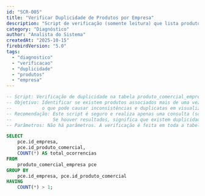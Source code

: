 ```yaml
---
id: "SCR-005"
title: "Verificar Duplicidade de Produtos por Empresa"
description: "Script de verificação (somente leitura) que lista produtos associados mais de uma vez à mesma empresa na tabela 'PRODUTO_COMERCIAL_EMPRESA'. Ajuda a identificar a causa de itens duplicados em telas e grades de consulta de produtos. Este script não altera nenhum dado."
category: "Diagnóstico"
author: "Analista do Sistema"
createdAt: "2025-10-15"
firebirdVersion: "5.0"
tags:
  - "diagnostico"
  - "verificacao"
  - "duplicidade"
  - "produtos"
  - "empresa"
---
```


```sql
-- Script: Verificação de duplicidade na tabela produto_comercial_empresa
-- Objetivo: Identificar se existem produtos associados mais de uma vez a uma mesma empresa,
--           o que pode causar inconsistências e duplicatas em visualizações.
-- Recomendação: Este script é seguro e realiza apenas uma consulta (somente leitura).
--               Se houver resultados, significa que existem duplicidades que precisam ser corrigidas.
-- Parâmetros: Não há parâmetros. A verificação é feita em toda a tabela.

SELECT
    pce.id_empresa,
    pce.id_produto_comercial,
    COUNT(*) AS total_ocorrencias
FROM
    produto_comercial_empresa pce
GROUP BY
    pce.id_empresa, pce.id_produto_comercial
HAVING
    COUNT(*) > 1;
```